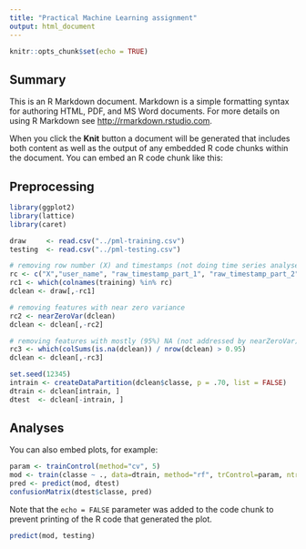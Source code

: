 ```yaml
---
title: "Practical Machine Learning assignment"
output: html_document
---
```


```r
knitr::opts_chunk$set(echo = TRUE)
```

## Summary

This is an R Markdown document. Markdown is a simple formatting syntax for authoring HTML, PDF, and MS Word documents. For more details on using R Markdown see <http://rmarkdown.rstudio.com>.

When you click the **Knit** button a document will be generated that includes both content as well as the output of any embedded R code chunks within the document. You can embed an R code chunk like this:

## Preprocessing

```r
library(ggplot2)
library(lattice)
library(caret)

draw     <- read.csv("../pml-training.csv")
testing  <- read.csv("../pml-testing.csv")

# removing row number (X) and timestamps (not doing time series analyses here)
rc <- c("X","user_name", "raw_timestamp_part_1", "raw_timestamp_part_2", "cvtd_timestamp")
rc1 <- which(colnames(training) %in% rc)
dclean <- draw[,-rc1]

# removing features with near zero variance
rc2 <- nearZeroVar(dclean)
dclean <- dclean[,-rc2]

# removing features with mostly (95%) NA (not addressed by nearZeroVar)
rc3 <- which(colSums(is.na(dclean)) / nrow(dclean) > 0.95)
dclean <- dclean[,-rc3]

set.seed(12345)
intrain <- createDataPartition(dclean$classe, p = .70, list = FALSE)
dtrain <- dclean[intrain, ]
dtest  <- dclean[-intrain, ]
```

## Analyses

You can also embed plots, for example:

```r
param <- trainControl(method="cv", 5)
mod <- train(classe ~ ., data=dtrain, method="rf", trControl=param, ntree=200)
pred <- predict(mod, dtest)
confusionMatrix(dtest$classe, pred)
```

Note that the `echo = FALSE` parameter was added to the code chunk to prevent printing of the R code that generated the plot.

```r
predict(mod, testing)
```

